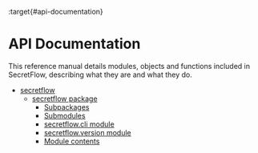 :target{#api-documentation}

# <Target id="api" />API Documentation

This reference manual details modules, objects and functions included in SecretFlow, describing what they are and what they do.

<TableOfContents>


  - [secretflow](../source/modules.mdx)
    - [secretflow package](../source/secretflow.mdx)
      - [Subpackages](../source/secretflow.mdx#subpackages)
      - [Submodules](../source/secretflow.mdx#submodules)
      - [secretflow.cli module](../source/secretflow.mdx#module-secretflow.cli)
      - [secretflow.version module](../source/secretflow.mdx#module-secretflow.version)
      - [Module contents](../source/secretflow.mdx#module-secretflow)
</TableOfContents>
